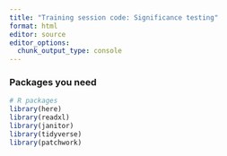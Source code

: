 ```yaml
---
title: "Training session code: Significance testing"
format: html
editor: source
editor_options: 
  chunk_output_type: console
---
```


### Packages you need

```r
# R packages
library(here)
library(readxl)
library(janitor)
library(tidyverse)
library(patchwork)
```
